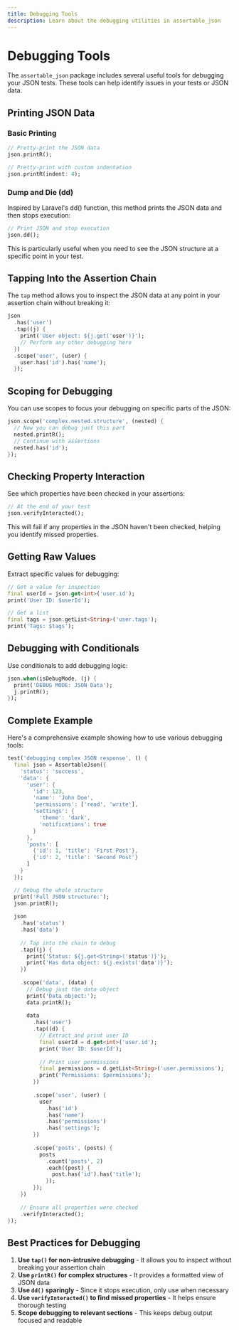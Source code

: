 ```yaml
---
title: Debugging Tools
description: Learn about the debugging utilities in assertable_json
---
```


# Debugging Tools

The `assertable_json` package includes several useful tools for debugging your JSON tests. These tools can help identify issues in your tests or JSON data.

## Printing JSON Data

### Basic Printing

```dart
// Pretty-print the JSON data
json.printR();

// Pretty-print with custom indentation
json.printR(indent: 4);
```

### Dump and Die (dd)

Inspired by Laravel's dd() function, this method prints the JSON data and then stops execution:

```dart
// Print JSON and stop execution
json.dd();
```

This is particularly useful when you need to see the JSON structure at a specific point in your test.

## Tapping Into the Assertion Chain

The `tap` method allows you to inspect the JSON data at any point in your assertion chain without breaking it:

```dart
json
  .has('user')
  .tap((j) {
    print('User object: ${j.get('user')}');
    // Perform any other debugging here
  })
  .scope('user', (user) {
    user.has('id').has('name');
  });
```

## Scoping for Debugging

You can use scopes to focus your debugging on specific parts of the JSON:

```dart
json.scope('complex.nested.structure', (nested) {
  // Now you can debug just this part
  nested.printR();
  // Continue with assertions
  nested.has('id');
});
```

## Checking Property Interaction

See which properties have been checked in your assertions:

```dart
// At the end of your test
json.verifyInteracted();
```

This will fail if any properties in the JSON haven't been checked, helping you identify missed properties.

## Getting Raw Values

Extract specific values for debugging:

```dart
// Get a value for inspection
final userId = json.get<int>('user.id');
print('User ID: $userId');

// Get a list
final tags = json.getList<String>('user.tags');
print('Tags: $tags');
```

## Debugging with Conditionals

Use conditionals to add debugging logic:

```dart
json.when(isDebugMode, (j) {
  print('DEBUG MODE: JSON Data');
  j.printR();
});
```

## Complete Example

Here's a comprehensive example showing how to use various debugging tools:

```dart
test('debugging complex JSON response', () {
  final json = AssertableJson({
    'status': 'success',
    'data': {
      'user': {
        'id': 123,
        'name': 'John Doe',
        'permissions': ['read', 'write'],
        'settings': {
          'theme': 'dark',
          'notifications': true
        }
      },
      'posts': [
        {'id': 1, 'title': 'First Post'},
        {'id': 2, 'title': 'Second Post'}
      ]
    }
  });

  // Debug the whole structure
  print('Full JSON structure:');
  json.printR();
  
  json
    .has('status')
    .has('data')
    
    // Tap into the chain to debug
    .tap((j) {
      print('Status: ${j.get<String>('status')}');
      print('Has data object: ${j.exists('data')}');
    })
    
    .scope('data', (data) {
      // Debug just the data object
      print('Data object:');
      data.printR();
      
      data
        .has('user')
        .tap((d) {
          // Extract and print user ID
          final userId = d.get<int>('user.id');
          print('User ID: $userId');
          
          // Print user permissions
          final permissions = d.getList<String>('user.permissions');
          print('Permissions: $permissions');
        })
        
        .scope('user', (user) {
          user
            .has('id')
            .has('name')
            .has('permissions')
            .has('settings');
        })
        
        .scope('posts', (posts) {
          posts
            .count('posts', 2)
            .each((post) {
              post.has('id').has('title');
            });
        });
    })
    
    // Ensure all properties were checked
    .verifyInteracted();
});
```

## Best Practices for Debugging

1. **Use `tap()` for non-intrusive debugging** - It allows you to inspect without breaking your assertion chain
2. **Use `printR()` for complex structures** - It provides a formatted view of JSON data
3. **Use `dd()` sparingly** - Since it stops execution, only use when necessary
4. **Use `verifyInteracted()` to find missed properties** - It helps ensure thorough testing
5. **Scope debugging to relevant sections** - This keeps debug output focused and readable